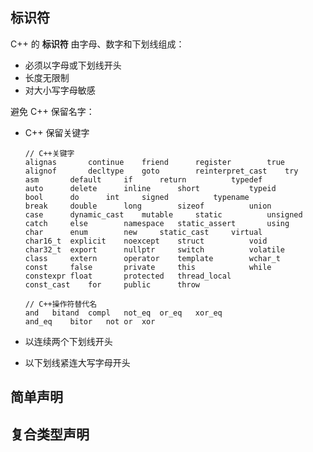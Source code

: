 ## 标识符

C++ 的 **标识符** 由字母、数字和下划线组成：

- 必须以字母或下划线开头
- 长度无限制
- 对大小写字母敏感

避免 C++ 保留名字：

- C++ 保留关键字

  ```
  // C++关键字
  alignas		continue	friend		register		true
  alignof		decltype	goto		reinterpret_cast	try
  asm		default		if		return			typedef
  auto		delete		inline		short			typeid
  bool		do		int		signed			typename
  break		double		long		sizeof			union
  case		dynamic_cast	mutable		static			unsigned
  catch		else		namespace	static_assert		using
  char		enum		new		static_cast		virtual
  char16_t	explicit	noexcept	struct			void
  char32_t	export		nullptr		switch			volatile
  class		extern		operator	template		wchar_t
  const		false		private		this			while
  constexpr	float		protected	thread_local
  const_cast	for		public		throw
  
  // C++操作符替代名
  and	bitand	compl	not_eq	or_eq	xor_eq
  and_eq	bitor	not	or	xor	
  ```

- 以连续两个下划线开头

- 以下划线紧连大写字母开头



## 简单声明





## 复合类型声明
